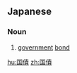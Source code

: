 {{also|国债}}
==Japanese==
{{ja-kanjitab|国|債}}

===Noun===
{{ja-noun|こくさい}}
# [[government]] [[bond]]

[[hu:国債]]
[[zh:国債]]